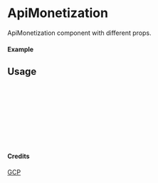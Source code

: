 
<Meta of={ApiMonetization} title="GCP/ApiMonetization" />

# ApiMonetization

ApiMonetization component with different props.

#### Example

<Canvas of={ApiMonetization.Primary} />

## Usage

```ts
import { ApiMonetization } from "yadl-ui";

const Example = () => {
  return (
      <ApiMonetization />
  );
};

export default Example;
```

#### Credits
[GCP](https://cloud.google.com/icons)
